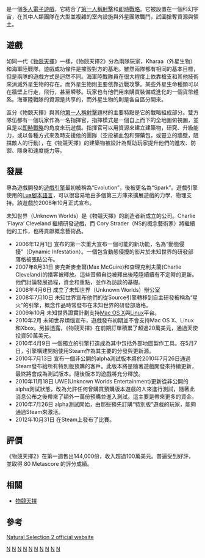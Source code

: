 {{roughtranslation|time=2013-09-09T13:48:17+00:00}}
{{Infobox VG
| title = 物競天擇2
| developer = 未知世界
| designer  = Charlie Cleveland
| engine    = Spark
| released   = 2012年10月31日
| genre = [[第一人称射击|第一人称射击]]<br/>[[即时战略|即时战略]]
| modes        = [[多人电子游戏|多人电子游戏]]
| platforms    = [[Microsoft_Windows|Windows]], [[Linux|Linux]]
}}
{{Vgname|物競天擇2|en=Natural Selection 2}}是一個[[多人電子遊戲|多人電子遊戲]]，它結合了[[第一人稱射擊|第一人稱射擊]]和[[即時戰略|即時戰略]]。它被設置在一個科幻宇宙，在其中人類團隊在大型並複雜的室內設施與外星團隊戰鬥，試圖搶奪資源與領土。

== 遊戲 ==

如同一代《[[物竞天择_(游戏)|物競天擇]]》一樣，《物競天擇2》分為兩隊玩家，Kharaa（外星生物）和海軍陸戰隊，遊戲成功條件是摧毀對方的基地。雖然兩隊都有相同的基本目標，但是兩隊的遊戲方式是迥然不同。海軍陸戰隊員在很大程度上依靠槍支和其他技術來消滅外星生物的存在。而外星生物則主要依靠近戰攻擊。某些外星生命種類可以在牆壁上行走，飛行，甚至瞬移。玩家也有他們用來購買裝備或進化的一個貨幣體系。海軍陸戰隊的資源是共享的，而外星生物的則是各自區分開來。

區分《物競天擇》與其他[[第一人稱射擊|第一人稱射擊]]題材的主要特點是它的戰略組成部分。雙方隊伍都有一個玩家作為一名指揮官，指揮模式是一個自上而下的全地圖俯視圖，並且是以[[即時戰略|即時戰略]]的角度來玩遊戲。指揮官可以用資源來建立建築物，研究、升級能力，或以各種方式來及時支援他的團隊（空投補血包和彈藥包，或豎立的牆壁，阻擋敵人的行動），在《物競天擇》的建築物被設計為幫助玩家提升他們的進攻、防禦、隱身和速度能力等。

== 發展 ==

專為遊戲開發的[[遊戲引擎|遊戲引擎]]最初被稱為“Evolution”，後被更名為“Spark”。遊戲引擎使用的[[Lua|Lua]][[腳本語言|腳本語言]]，可以很容易地由多個第三方庫來擴展遊戲的力學、物理支持。該遊戲於2006年10月正式宣布。

未知世界（Unknown Worlds）是《物競天擇》的創造者新成立的公司。Charlie ‘Flayra’ Cleveland 繼續研發遊戲，而 Cory Strader（NS的概念藝術家）將繼續他的工作，也將貢獻概念藝術品。

* 2006年12月1日 宣布的第一次重大宣布一個可能的新功能，名為“動態侵擾”（Dynamic Infestation）。一個包含動態侵擾的影片於未知世界的研發部落格被張貼公布。
* 2007年8月31日 麥克斯麥圭爾(Max McGuire)和查理克利夫蘭(Charlie Cleveland)的播客被釋放。這些音頻自從被釋出後陸陸續續有不定時的更新。他們討論發展過程，資金和重點，並作為訪談的基礎。
* 2008年4月6日 成立了未知世界（Unknown Worlds）辦公室
* 2008年7月10日 未知世界宣布他們的從Source引擎轉移到自主研發被稱為“星火”的引擎，概念作品時常發布在未知世界的研發部落格。
* 2009年10月 未知世界證實計劃支持[[Mac_OS_X|Mac OS X]]與[[Linux|Linux]]平台。
* 2010年2月 未知世界煩惱宣布，遊戲發布初期並不會支持Mac OS X、Linux和Xbox。另據透露，《物競天擇》在前期訂單積累了超過20萬美元，通過天使投資50萬美元。
* 2010年4月9日 一個獨立的引擎打造成為其中包括外部地圖製作工具。在5月7日，引擎構建開始使用Steam作為其主要的分發與更新源。
* 2010年7月13日 宣布一個非公開的alpha測試版本將於2010年7月26日通過Steam發布給所有特別版預購的客戶。此版本將是隨著遊戲開發來持續更新，最終將會成為測試版本。隨後版本的遊戲將充分釋放。
* 2010年11月18日 UWE(Unknown Worlds Entertainment)更新從非公開的alpha測試狀態，改為允許任何曾購買預購版本遊戲的人來進行測試，隨著此消息公布之後帶來了額外一萬份預購並進入測試。這主要是帶來更多的資金。
* 2010年7月26日 alpha測試開始，由那些預先訂購“特別版”遊戲的玩家，能夠通過Steam來激活。
* 2012年10月31日 在Steam上發布了比賽。

== 評價 ==
《物競天擇2》在第一週售出144,000份，收入超過100萬美元。普遍受到好評，並取得 80 Metascore 的評分成績。

== 相關 ==
*[[物竞天择_(游戏)|物競天擇]]

== 參考 ==
[http://www.naturalselection2.com/ Natural Selection 2 official website] {{Wayback|url=http://www.naturalselection2.com/ |date=20210422002034 }}

[[Category:2010年电子游戏|N]]
[[Category:独立游戏|N]]
[[Category:多人在线游戏|N]]
[[Category:科学幻想电子游戏|N]]
[[Category:后传电子游戏|N]]
[[Category:美國開發電子遊戲|N]]
[[Category:即时战略游戏|N]]
[[Category:第一人称射击游戏|N]]
[[Category:Windows游戏|N]]
[[Category:Linux遊戲|N]]